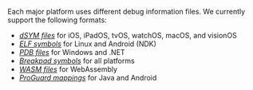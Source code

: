 Each major platform uses different debug information files. We currently support
the following formats:

- [_dSYM files_](./file-formats/#mach-o-and-dsym) for iOS, iPadOS,
tvOS, watchOS, macOS, and visionOS
- [_ELF symbols_](./file-formats/#executable-and-linkable-format-elf) for Linux and
Android (NDK)
- [_PDB files_](./file-formats/#pe-and-pdb) for Windows and .NET
- [_Breakpad symbols_](./file-formats/#breakpad-symbols) for all
platforms
- [_WASM files_](./file-formats/#wasm) for WebAssembly
- [_ProGuard mappings_](./file-formats/#proguard-mappings) for
Java and Android

